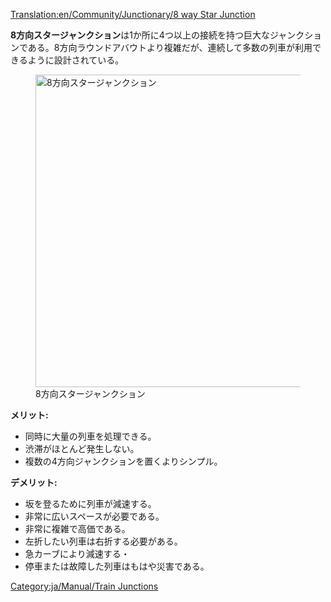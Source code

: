 [[Translation:en/Community/Junctionary/8 way Star Junction]]

{{ja/Community/Junctionary/Navigation}}
'''8方向スタージャンクション'''は1か所に4つ以上の接続を持つ巨大なジャンクションである。8方向ラウンドアバウトより複雑だが、連続して多数の列車が利用できるように設計されている。

[[File:en/Community/Junctionary/8 Way Star.png|thumb|center|500px|8方向スタージャンクション]]

'''メリット:'''
*同時に大量の列車を処理できる。
*渋滞がほとんど発生しない。
*複数の4方向ジャンクションを置くよりシンプル。

'''デメリット:'''
*坂を登るために列車が減速する。
*非常に広いスペースが必要である。
*非常に複雑で高価である。
*左折したい列車は右折する必要がある。
*急カーブにより減速する・
*停車または故障した列車はもはや災害である。

[[Category:ja/Manual/Train Junctions]]